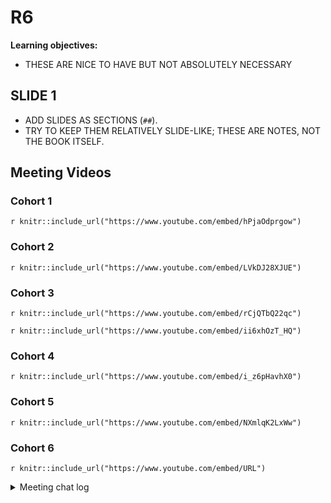 # R6

**Learning objectives:**

- THESE ARE NICE TO HAVE BUT NOT ABSOLUTELY NECESSARY

## SLIDE 1

- ADD SLIDES AS SECTIONS (`##`).
- TRY TO KEEP THEM RELATIVELY SLIDE-LIKE; THESE ARE NOTES, NOT THE BOOK ITSELF.

## Meeting Videos

### Cohort 1

`r knitr::include_url("https://www.youtube.com/embed/hPjaOdprgow")`

### Cohort 2

`r knitr::include_url("https://www.youtube.com/embed/LVkDJ28XJUE")`

### Cohort 3

`r knitr::include_url("https://www.youtube.com/embed/rCjQTbQ22qc")`

`r knitr::include_url("https://www.youtube.com/embed/ii6xhOzT_HQ")`

### Cohort 4

`r knitr::include_url("https://www.youtube.com/embed/i_z6pHavhX0")`

### Cohort 5

`r knitr::include_url("https://www.youtube.com/embed/NXmlqK2LxWw")`

### Cohort 6

`r knitr::include_url("https://www.youtube.com/embed/URL")`

<details>
<summary> Meeting chat log </summary>

```
LOG
```
</details>
